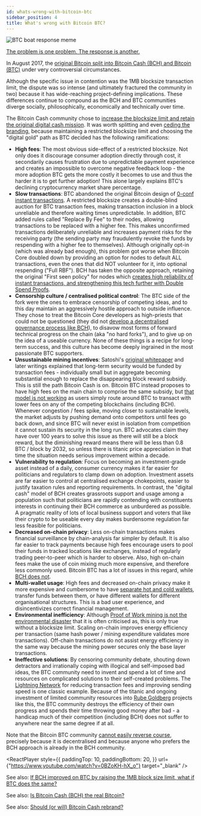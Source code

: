 ```yaml
---
id: whats-wrong-with-bitcoin-btc
sidebar_position: 4
title: What's wrong with Bitcoin BTC?
---
```



<img src={boatHole} alt="BTC boat response meme" />

[The problem is one problem. The response is another.](https://twitter.com/shuikun0/status/1628189636513390592)

In August 2017, the [original Bitcoin split into Bitcoin Cash (BCH) and Bitcoin (BTC)](/start#episode-8-of-10-bitcoin-cash) under very controversial circumstances.

Although the specific issue in contention was the 1MB blocksize transaction limit, the dispute was so intense (and ultimately fractured the community in two) because it has wide-reaching project-defining implications. These differences continue to compound as the BCH and BTC communities diverge socially, philosophically, economically and technically over time.

The Bitcoin Cash community chose to [increase the blocksize limit and retain the original digital cash mission](/faqs/BCH-vs-BTC/is-bch-the-real-bitcoin). It was worth splitting and even [ceding the branding](/faqs/BCH/will-bitcoin-cash-rebrand), because maintaining a restricted blocksize limit and choosing the "digital gold" path as BTC decided has the following ramifications:

- **High fees**: The most obvious side-effect of a restricted blocksize. Not only does it discourage consumer adoption directly through cost, it secondarily causes frustration due to unpredictable payment experience and creates an impossible to overcome negative feedback loop - the more adoption BTC gets the more costly it becomes to use and thus the harder it is to get further adoption! This alone largely explains BTC's declining cryptocurrency market share percentage.
- **Slow transactions**: BTC abandoned the original Bitcoin design of [0-conf instant transactions](/faqs/Tech/what-is-0-conf). A restricted blocksize creates a double-blind auction for BTC transaction fees, making transaction inclusion in a block unreliable and therefore waiting times unpredictable. In addition, BTC added rules called "Replace By Fee" to their nodes, allowing transactions to be replaced with a higher fee. This makes unconfirmed transactions deliberately unreliable and increases payment risks for the receiving party (the sending party may fraudulently revoke the funds by respending with a higher fee to themselves). Although originally opt-in (which was already bad enough), this problem got worse when Bitcoin Core doubled down by providing an option for nodes to default ALL transactions, even the ones that did NOT volunteer for it, into optional respending ("Full RBF"). BCH has taken the opposite approach, retaining the original "First seen policy" for nodes which [creates high reliability of instant transactions, and strengthening this tech further with Double Spend Proofs](/faqs/Tech/what-is-0-conf).
- **Censorship culture / centralised political control**: The BTC side of the fork were the ones to embrace censorship of competing ideas, and to this day maintain an aggressively hostile approach to outside influence. They chose to treat the Bitcoin Core developers as high-priests that could not be questioned (they did not [develop a decentralised governance process like BCH](/faqs/BCH/how-does-BCH-governance-work)), to disavow most forms of forward technical progress on the chain (aka "no hard forks"), and to give up on the idea of a useable currency. None of these things is a recipe for long-term success, and this culture has become deeply ingrained in the most passionate BTC supporters.
- **Unsustainable mining incentives**: Satoshi's [original whitepaper](/bitcoin.pdf) and later writings explained that long-term security would be funded by transaction fees - individually small but in aggregate becoming substantial enough to replace the disappearing block reward subsidy. This is still the path Bitcoin Cash is on. Bitcoin BTC instead proposes to have high fees on the main chain to comprise the same subsidy, but [that model is not working](https://bitinfocharts.com/comparison/fee_to_reward-btc-bch.html#alltime) as users simply route around BTC to transact with lower fees on any of the competing blockchains (including BCH). Whenever congestion / fees spike, moving closer to sustainable levels, the market adjusts by pushing demand onto competitors until fees go back down, and since BTC will never exist in isolation from competition it cannot sustain its security in the long run. BTC advocates claim they have over 100 years to solve this issue as there will still be a block reward, but the diminishing reward means there will be less than 0.8 BTC / block by 2032, so unless there is titanic price appreciation in that time the situation needs serious improvement within a decade.
- **Vulnerability to regulation**: Focus on becoming an investment-grade asset instead of a daily, consumer currency makes it far easier for politicians and regulators to clamp down on adoption. Investment assets are far easier to control at centralised exchange chokepoints, easier to justify taxation rules and reporting requirements. In contrast, the "digital cash" model of BCH creates grassroots support and usage among a population such that politicians are rapidly contending with constituents interests in continuing their BCH commerce as unburdered as possible. A pragmatic reality of lots of local business support and voters that like their crypto to be useable every day makes burdensome regulation far less feasible for politicians.
- **Decreased on-chain privacy**: Less on-chain transactions makes financial surveillance by chain-analysis far simpler by default. It is also far easier to track payments because high fees encourage users to pool their funds in tracked locations like exchanges, instead of regularly trading peer-to-peer which is harder to observe. Also, high on-chain fees make the use of coin mixing much more expensive, and therefore less commonly used. Bitcoin BTC has a lot of issues in this regard, while [BCH does not](/faqs/BCH/what-about-privacy-on-BCH).
- **Multi-wallet usage**: High fees and decreased on-chain privacy make it more expensive and cumbersome to have [separate hot and cold wallets](/faqs/BCH-vs-BTC/btc-savings-bch-checking), transfer funds between them, or have different wallets for different organisational structures. This is a bad user experience, and disincentivizes correct financial management.
- **Environmental inefficiency**: Although [Proof of Work mining is not the environmental disaster](/faqs/Roadblocks/what-about-the-environment) that it is often criticised as, this is only true without a blocksize limit. Scaling on-chain improves energy efficiency per transaction (same hash power / mining expenditure validates more transactions). Off-chain transactions do not assist energy efficiency in the same way because the mining power secures only the base layer transactions.
- **Ineffective solutions**: By censoring community debate, shouting down detractors and irrationally coping with illogical and self-imposed bad ideas, the BTC community need to invent and spend a lot of time and resources on complicated solutions to their self-created problems. The [Lightning Network](/faqs/BCH-vs-BTC/what-about-lightning-network) for reducing transaction fees and improving sending speed is one classic example. Because of the titanic and ongoing investment of limited community resources into [Rube Goldberg](https://en.wikipedia.org/wiki/Rube_Goldberg_machine) projects like this, the BTC community destroys the efficiency of their own progress and spends their time throwing good money after bad - a handicap much of their competition (including BCH) does not suffer to anywhere near the same degree if at all.

Note that the Bitcoin BTC community [cannot easily reverse course](/faqs/BCH-vs-BTC/what-if-btc-raises-block-size), precisely because it is decentralised and because anyone who prefers the BCH approach is already in the BCH community.

<ReactPlayer
  style={{
    paddingTop: 10,
    paddingBottom: 20,
  }}
  url={"https://www.youtube.com/watch?v=0BZoKH-hX_o"}
  target="_blank"
/>

See also: [If BCH improved on BTC by raising the 1MB block size limit, what if BTC does the same?](/faqs/BCH-vs-BTC/what-if-btc-raises-block-size)

See also: [Is Bitcoin Cash (BCH) the real Bitcoin?](/faqs/BCH-vs-BTC/is-bch-the-real-bitcoin)

See also: [Should (or will) Bitcoin Cash rebrand?](/faqs/BCH/will-bitcoin-cash-rebrand)
